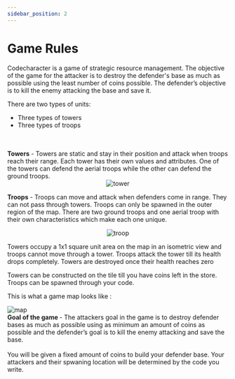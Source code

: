 ```yaml
---
sidebar_position: 2
---
```


# Game Rules

Codecharacter is a game of strategic resource management. The objective of the game for the attacker is to destroy the defender's base as much as possible using the least number of coins possible. The defender’s objective is to kill the enemy attacking the base and save it.

There are two types of units:

<ul>
  <li>Three types of towers</li>
  <li>Three types of troops</li>
</ul>
<br />
<br />
<b>Towers</b> - Towers are static and stay in their position and attack when
troops reach their range. Each tower has their own values and attributes. One of the 
towers can defend the aerial troops while the other can defend the ground troops.
<div align="center">
  <img src="/img/Overview/GameRules/towers.png" alt="tower" />
</div>

<b>Troops</b> - Troops can move and attack when defenders come in range. They can
not pass through towers. Troops can only be spawned in the outer region of the map.
There are two ground troops and one aerial troop with their own characteristics which make each one unique.
<div align="center">
  <img src="/img/Overview/GameRules/attackers.png" alt="troop" />
</div>

Towers occupy a 1x1 square unit area on the map in an isometric view and troops cannot move through a tower. Troops attack the tower till its health drops completely. Towers are destroyed once their health reaches zero

Towers can be constructed on the tile till you have coins left in the store. Troops can be spawned through your code.

This is what a game map looks like :

<img src="/img/Overview/GameRules/map.png" alt="map" />

<br />
<b>Goal of the game </b> - The attackers goal in the game is to destroy defender
bases as much as possible using as minimum an amount of coins as possible and the defender’s goal
is to kill the enemy attacking and save the base.
<br />
<br />
You will be given a fixed amount of coins to build your defender base. Your attackers and their spwaning location will be determined by
the code you write.
